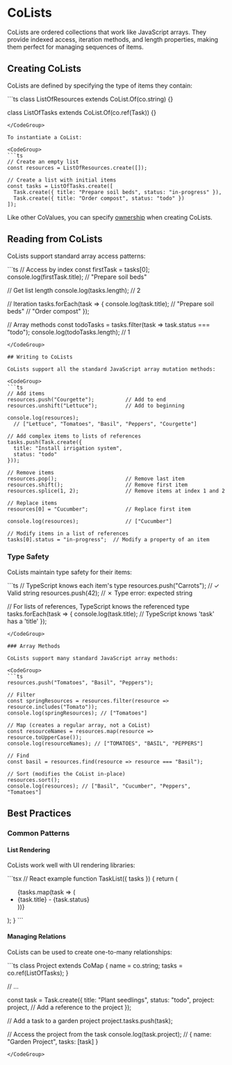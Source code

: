 

# CoLists

CoLists are ordered collections that work like JavaScript arrays. They provide indexed access, iteration methods, and length properties, making them perfect for managing sequences of items.

## Creating CoLists

CoLists are defined by specifying the type of items they contain:

<CodeGroup>
```ts
class ListOfResources extends CoList.Of(co.string) {}

class ListOfTasks extends CoList.Of(co.ref(Task)) {}
```
</CodeGroup>

To instantiate a CoList:

<CodeGroup>
```ts
// Create an empty list
const resources = ListOfResources.create([]);

// Create a list with initial items
const tasks = ListOfTasks.create([
  Task.create({ title: "Prepare soil beds", status: "in-progress" }),
  Task.create({ title: "Order compost", status: "todo" })
]);
```
</CodeGroup>

Like other CoValues, you can specify [ownership](/docs/using-covalues/ownership) when creating CoLists.

## Reading from CoLists

CoLists support standard array access patterns:

<CodeGroup>
```ts
// Access by index
const firstTask = tasks[0];
console.log(firstTask.title);  // "Prepare soil beds"

// Get list length
console.log(tasks.length);     // 2

// Iteration
tasks.forEach(task => {
  console.log(task.title);
  // "Prepare soil beds"
  // "Order compost"
});

// Array methods
const todoTasks = tasks.filter(task => task.status === "todo");
console.log(todoTasks.length); // 1
```
</CodeGroup>

## Writing to CoLists

CoLists support all the standard JavaScript array mutation methods:

<CodeGroup>
```ts
// Add items
resources.push("Courgette");          // Add to end
resources.unshift("Lettuce");         // Add to beginning

console.log(resources);
  // ["Lettuce", "Tomatoes", "Basil", "Peppers", "Courgette"]

// Add complex items to lists of references
tasks.push(Task.create({
  title: "Install irrigation system", 
  status: "todo"
}));

// Remove items
resources.pop();                      // Remove last item
resources.shift();                    // Remove first item
resources.splice(1, 2);               // Remove items at index 1 and 2

// Replace items
resources[0] = "Cucumber";            // Replace first item

console.log(resources);               // ["Cucumber"]

// Modify items in a list of references
tasks[0].status = "in-progress";  // Modify a property of an item
```
</CodeGroup>


### Type Safety

CoLists maintain type safety for their items:

<CodeGroup>
```ts
// TypeScript knows each item's type
resources.push("Carrots");        // ✓ Valid string
resources.push(42);               // ✗ Type error: expected string

// For lists of references, TypeScript knows the referenced type
tasks.forEach(task => {
  console.log(task.title);     // TypeScript knows 'task' has a 'title'
});
```
</CodeGroup>

### Array Methods

CoLists support many standard JavaScript array methods:

<CodeGroup>
```ts
resources.push("Tomatoes", "Basil", "Peppers");

// Filter
const springResources = resources.filter(resource => resource.includes("Tomato"));
console.log(springResources); // ["Tomatoes"]

// Map (creates a regular array, not a CoList)
const resourceNames = resources.map(resource => resource.toUpperCase());
console.log(resourceNames); // ["TOMATOES", "BASIL", "PEPPERS"]

// Find
const basil = resources.find(resource => resource === "Basil");

// Sort (modifies the CoList in-place)
resources.sort();
console.log(resources); // ["Basil", "Cucumber", "Peppers", "Tomatoes"]
```
</CodeGroup>

## Best Practices

### Common Patterns

#### List Rendering

CoLists work well with UI rendering libraries:

<CodeGroup>
```tsx
// React example
function TaskList({ tasks }) {
  return (
    <ul>
      {tasks.map(task => (
        <li key={task.id}>
          {task.title} - {task.status}
        </li>
      ))}
    </ul>
  );
}
```
</CodeGroup>

#### Managing Relations

CoLists can be used to create one-to-many relationships:

<CodeGroup>
```ts
class Project extends CoMap {
  name = co.string;
  tasks = co.ref(ListOfTasks);
}

// ...

const task = Task.create({ 
  title: "Plant seedlings",
  status: "todo",
  project: project, // Add a reference to the project
});

// Add a task to a garden project
project.tasks.push(task);

// Access the project from the task
console.log(task.project); // { name: "Garden Project", tasks: [task] }
```
</CodeGroup>

